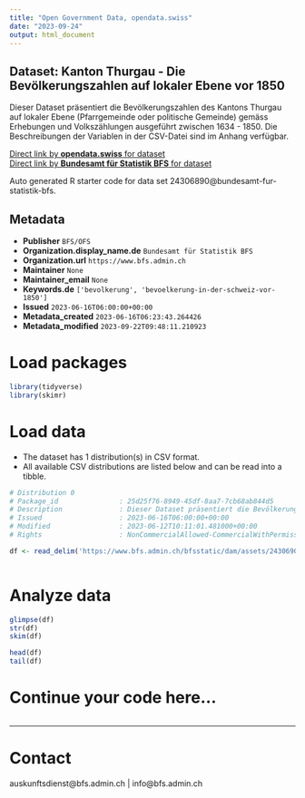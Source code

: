 ```yaml
---
title: "Open Government Data, opendata.swiss"
date: "2023-09-24"
output: html_document
---
```


## Dataset: Kanton Thurgau - Die Bevölkerungszahlen auf lokaler Ebene vor 1850

Dieser Dataset präsentiert die Bevölkerungszahlen des Kantons Thurgau auf lokaler Ebene (Pfarrgemeinde oder politische Gemeinde) gemäss Erhebungen und Volkszählungen ausgeführt zwischen 1634 - 1850. Die Beschreibungen der Variablen in der CSV-Datei sind im Anhang verfügbar.

[Direct link by **opendata.swiss** for dataset](https://opendata.swiss/de/dataset/kanton-thurgau-die-bevolkerungszahlen-auf-lokaler-ebene-vor-1850)<br>
[Direct link by **Bundesamt für Statistik BFS** for dataset](https://www.bfs.admin.ch/asset/de/ts-x-01-2223-TG)

Auto generated R starter code for data set 24306890@bundesamt-fur-statistik-bfs.

## Metadata

- **Publisher** `BFS/OFS`
- **Organization.display_name.de** `Bundesamt für Statistik BFS`
- **Organization.url** `https://www.bfs.admin.ch`
- **Maintainer** `None`
- **Maintainer_email** `None`
- **Keywords.de** `['bevolkerung', 'bevoelkerung-in-der-schweiz-vor-1850']`
- **Issued** `2023-06-16T06:00:00+00:00`
- **Metadata_created** `2023-06-16T06:23:43.264426`
- **Metadata_modified** `2023-09-22T09:48:11.210923`


# Load packages

```r

library(tidyverse)
library(skimr)

```

# Load data

-   The dataset has 1 distribution(s) in CSV format.
-   All available CSV distributions are listed below and can be read into a tibble.

```r

# Distribution 0
# Package_id               : 25d25f76-8949-45df-8aa7-7cb68ab844d5
# Description              : Dieser Dataset präsentiert die Bevölkerungszahlen des Kantons Thurgau auf lokaler Ebene (Pfarrgemeinde oder politische Gemeinde) gemäss Erhebungen und Volkszählungen ausgeführt zwischen 1634 - 1850. Die Beschreibungen der Variablen in der CSV-Datei sind im Anhang verfügbar.
# Issued                   : 2023-06-16T06:00:00+00:00
# Modified                 : 2023-06-12T10:11:01.481000+00:00
# Rights                   : NonCommercialAllowed-CommercialWithPermission-ReferenceRequired

df <- read_delim('https://www.bfs.admin.ch/bfsstatic/dam/assets/24306902/master')



```

# Analyze data

```r

glimpse(df)
str(df)
skim(df)

head(df)
tail(df)

```

# Continue your code here...

```r

```

------------------------------------------------------------------------

# Contact

auskunftsdienst@bfs.admin.ch | info@bfs.admin.ch
